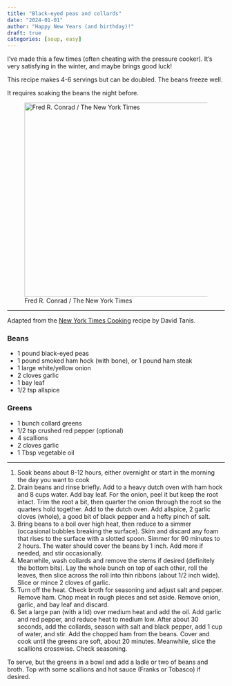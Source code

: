 ```yaml
---
title: "Black-eyed peas and collards"
date: "2024-01-01"
author: "Happy New Years (and birthday)!" 
draft: true
categories: [soup, easy]
---
```


<!--
format: 
  pdf:
    geometry: 
      - top=2cm
      - left=2cm
      - bottom=2cm
      - right=2cm
-->

I've made this a few times (often cheating with the pressure cooker). It's 
very satisfying in the winter, and maybe brings good luck!

This recipe makes 4-6 servings but can be doubled. The beans freeze well.

It requires soaking the beans the night before.

![Fred R. Conrad / The New York Times](black-eyed-peas.jpg){width=450}

---

::: aside

Adapted from the [New York Times Cooking](https://cooking.nytimes.com/recipes/1017090-black-eyed-peas-with-ham-hock-and-collards?algo=identity&fellback=true&imp_id=3344690956791332&req_id=4562944953071369&surface=cooking-search-web&variant=0_relevance_reranking) recipe by David Tanis.

:::

### Beans

- 1 pound black-eyed peas
- 1 pound smoked ham hock (with bone), or 1 pound ham steak
- 1 large white/yellow onion
- 2 cloves garlic
- 1 bay leaf
- 1/2 tsp allspice

### Greens

- 1 bunch collard greens
- 1/2 tsp crushed red pepper (optional)
- 4 scallions
- 2 cloves garlic
- 1 Tbsp vegetable oil

---

1. Soak beans about 8-12 hours, either overnight or start in the morning the
day you want to cook
1. Drain beans and rinse briefly. Add to a heavy dutch oven with ham hock and 
8 cups water. Add bay leaf. For the onion, peel it but keep the root intact. 
Trim the root a bit, then quarter the onion through the root so the quarters
hold together. Add to the dutch oven. Add allspice, 2 garlic cloves (whole), 
a good bit of black pepper and a hefty pinch of salt.
1. Bring beans to a boil over high heat, then reduce to a simmer (occasional
bubbles breaking the surface). Skim and discard any foam that rises to the
surface with a slotted spoon. Simmer for 90 minutes to 2 hours. The water
should cover the beans by 1 inch. Add more if needed, and stir occasionally.
1. Meanwhile, wash collards and remove the stems if desired (definitely the 
bottom bits). Lay the whole bunch on top of each other, roll the leaves, then
slice across the roll into thin ribbons (about 1/2 inch wide). Slice or mince
2 cloves of garlic.
1. Turn off the heat. Check broth for seasoning and adjust salt and pepper. 
Remove ham. Chop meat in rough pieces and set aside. Remove onion, garlic, and
bay leaf and discard.
1. Set a large pan (with a lid) over medium heat and add the oil. Add garlic
and red 
pepper, and reduce heat to medium low. After about 30 seconds, add the 
collards, season with salt and black pepper, add 1 cup of water, and stir. Add
the chopped ham from the beans. Cover and cook until the greens are soft,
about 20 minutes. Meanwhile, slice the scallions crosswise. Check seasoning.

To serve, but the greens in a bowl and add a ladle or two of beans and broth.
Top with some scallions and hot sauce (Franks or Tobasco) if desired.


